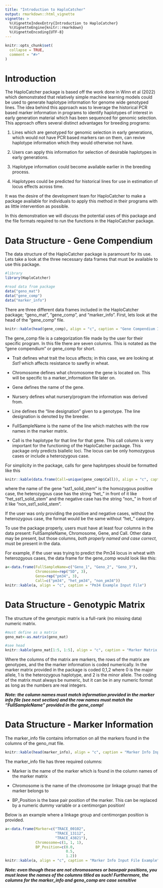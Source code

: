 ```yaml
---
title: "Introduction to HaploCatcher"
output: rmarkdown::html_vignette
vignette: >
  %\VignetteIndexEntry{Introduction to HaploCatcher}
  %\VignetteEngine{knitr::rmarkdown}
  %\VignetteEncoding{UTF-8}
---
```


```r
knitr::opts_chunk$set(
  collapse = TRUE,
  comment = "#>"
)
```

# Introduction

The HaploCatcher package is based off the work done in Winn et al (2022) which demonstrated that relatively simple machine learning models could be used to generate haplotype information for genome wide genotyped lines. The idea behind this approach was to leverage the historical PCR based marker information in programs to identify haplotypes of interest in early generation material which has been sequenced for genomic selection. This approach offers several distinct advantages for breeding programs:  

1. Lines which are genotyped for genomic selection in early generations, which would not have PCR based markers ran on them, can revive haplotype information which they would otherwise not have. 

2. Users can apply this information for selection of desirable haplotypes in early generations.  

3. Haplotype information could become available earlier in the breeding process. 

4. Haplotypes could be predicted for historical lines for use in estimation of locus effects across time.  

It was the desire of the development team for HaploCatcher to make a package available for individuals to apply this method in their programs with as little intervention as possible.

In this demonstration we will discuss the potential uses of this package and the file formats required to run the functions in the HaploCatcher package. 

# Data Structure - Gene Compendium

The data structure of the HaploCatcher package is paramount for its use. Lets take a look at the three necessary data frames that must be available to use this package.

```r
#library
library(HaploCatcher)

#read data from package
data("geno_mat")
data("gene_comp")
data("marker_info")
```

There are three different data frames included in the HaploCatcher package; "geno_mat", "gene_comp", and "marker_info". First, lets look at the head of the "gene_comp" file.

```r
knitr::kable(head(gene_comp), align = "c", caption = "Gene Compendium Input File")
```

The gene_comp file is a categorization file made by the user for their specific program. In this file there are seven columns. This is notated as the "gene compendium" or gene_comp for short. 

- Trait defines what trait the locus affects; in this case, we are looking at *Sst1* which affects resistance to sawfly in wheat.

- Chromosome defines what chromosome the gene is located on. This will be specific to a marker_information file later on. 

- Gene defines the name of the gene.

- Nursery defines what nursery/program the information was derived from.

- Line defines the "line designation" given to a genotype. The line designation is denoted by the breeder.

- FullSampleName is the name of the line which matches with the row names in the marker matrix.

- Call is the haplotype for that line for that gene. This call column is very important for the functioning of the HaploCatcher package. This package only predicts biallelic loci. The locus can be only homozygous cases or include a heterozygous case. 

For simplicity in the package, calls for gene haplotypes should be formatted like this 

```r
knitr::kable(data.frame(Call=unique(gene_comp$Call)), align = "c", caption = "Haplotype Calls")
```

where the name of the gene "sst1_solid_stem" is the homozygous positive case, the heterozygous case has the string "het_" in front of it like "het_sst1_solid_stem" and the negative case has the string "non_" in front of it like "non_sst1_solid_stem". 

If the user was only providing the positive and negative cases, without the heterozygous case, the format would be the same without "het_" category.  

To use the package properly, users must have at least four columns in the data present: FullSampleName, Chromosome, Gene, and Call. Other data may be present, but those columns, *both properly named and case correct*, must be present in the data.  

For example, if the user was trying to predict the Pm34 locus in wheat with heterozgyous cases, the data frame for the gene_comp would look like this:

```r
a<-data.frame(FullSampleName=c("Geno_1", "Geno_2", "Geno_3"),
              Chromosome=rep("5D", 3),
              Gene=rep("pm34", 3),
              Call=c("pm34", "het_pm34", "non_pm34"))
knitr::kable(a, align = "c", caption = "Pm34 Example Input File")
```

# Data Structure - Genotypic Matrix

The structure of the genotypic matrix is a full-rank (no missing data) numeric matrix.

```r
#must define as a matrix
geno_mat<-as.matrix(geno_mat)

#see head
knitr::kable(geno_mat[1:5, 1:5], align = "c", caption = "Marker Matrix Input File")
```

Where the columns of the matrix are markers, the rows of the matrix are genotypes, and the the marker information is coded numerically. In the marker matrix provided in the package is coded 0,1,2 where 0 is the major allele, 1 is the heterozygous haplotype, and 2 is the minor allele. The coding of the matrix must always be numeric, but it can be in any numeric format as long as the numbers are real integers.

 ***Note: the column names must match information provided in the marker info file (see next section) and the row names must match the "FullSampleName" provided in the gene_comp!***

# Data Structure - Marker Information

The marker_info file contains information on all the markers found in the columns of the geno_mat file.

```r
knitr::kable(head(marker_info), align = "c", caption = "Marker Info Input File")
```

The marker_info file has three required columns:

- Marker is the name of the marker which is found in the column names of the marker matrix

- Chromosome is the name of the chromosome (or linkage group) that the marker belongs to

- BP_Position is the base pair position of the marker. This can be replaced by a numeric dummy variable or a centimorgan position!

Below is an example where a linkage group and centimorgan position is provided. 

```r
a<-data.frame(Marker=c("TRACE_00102",
                       "TRACE_13112",
                       "TRACE_43821"),
              Chromosome=c(1, 1, 1),
              BP_Position=c(0.0,
                            0.5,
                            1.2))
knitr::kable(a, align = "c", caption = "Marker Info Input File Example")
```

***Note: even though these are not chromosomes or basepair positions, you must leave the names of the columns titled as such! Furthermore, the columns for the marker_info and geno_comp are case sensitive***

